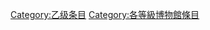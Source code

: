{{catmore1|[[Wikipedia:博物馆专题|Wikipedia:博物馆专题]]}}
{{Articles by Quality|topic=博物館|project=博物館|format=toc}}
{{CategoryTOC}}
{{emptycat}}

[[Category:乙级条目|Category:乙级条目]]
[[Category:各等級博物館條目|Category:各等級博物館條目]]